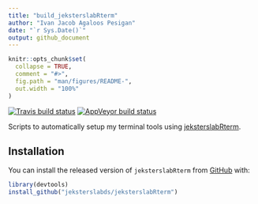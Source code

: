 ```yaml
---
title: "build_jeksterslabRterm"
author: "Ivan Jacob Agaloos Pesigan"
date: "`r Sys.Date()`"
output: github_document
---
```


<!-- README.md is generated from README.Rmd. Please edit that file -->

```r
knitr::opts_chunk$set(
  collapse = TRUE,
  comment = "#>",
  fig.path = "man/figures/README-",
  out.width = "100%"
)
```

<!-- badges: start -->
[![Travis build status](https://travis-ci.com/jeksterslabds/build_jeksterslabRterm.svg?branch=master)](https://travis-ci.com/jeksterslabds/build_jeksterslabRterm)
[![AppVeyor build status](https://ci.appveyor.com/api/projects/status/github/jeksterslabds/build_jeksterslabRterm?branch=master&svg=true)](https://ci.appveyor.com/project/jeksterslabds/build_jeksterslabRterm)
<!-- badges: end -->

Scripts to automatically setup my terminal tools
using [jeksterslabRterm](https://github.com/jeksterslabds/jeksterslabRterm).

## Installation

You can install the released version of `jeksterslabRterm` from [GitHub](https://github.com/jeksterslabds/jeksterslabRterm) with:

```r
library(devtools)
install_github("jeksterslabds/jeksterslabRterm")
```

